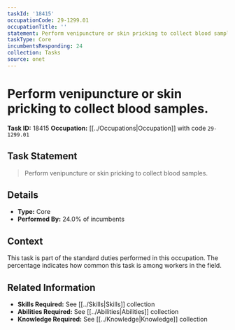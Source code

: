 ```yaml
---
taskId: '18415'
occupationCode: 29-1299.01
occupationTitle: ''
statement: Perform venipuncture or skin pricking to collect blood samples.
taskType: Core
incumbentsResponding: 24
collection: Tasks
source: onet
---
```

# Perform venipuncture or skin pricking to collect blood samples.

**Task ID:** 18415
**Occupation:** [[../Occupations|Occupation]] with code `29-1299.01`

## Task Statement

> Perform venipuncture or skin pricking to collect blood samples.

## Details

- **Type:** Core
- **Performed By:** 24.0% of incumbents

## Context

This task is part of the standard duties performed in this occupation. The percentage indicates how common this task is among workers in the field.

## Related Information

- **Skills Required:** See [[../Skills|Skills]] collection
- **Abilities Required:** See [[../Abilities|Abilities]] collection
- **Knowledge Required:** See [[../Knowledge|Knowledge]] collection
